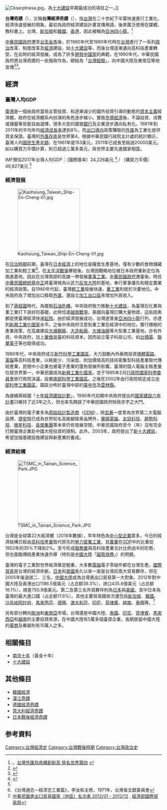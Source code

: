 {{noteTA
|1=zh:自行車;zh-cn:自行车;zh-hk:單車;zh-tw:腳踏車;zh-sg:脚车;
}}
{{Expansion|time=2007-09-26T20:19:48Z}}
[[File:Cksarptnasa.jpg|thumb]]，為[[十大建設|十大建設]]早期最成功的項目之一。]]

'''台灣奇蹟'''（{{lang-en|Taiwan Miracle}}），又稱'''台灣經濟奇蹟'''（{{lang|en|Taiwan Economic Miracle}}），指[[台灣|台灣]]在二十世紀下半葉快速進行工業化，經濟快速發展的現象。最初為政府經濟建設計畫宣傳用語，後來廣泛使用在媒體、教科書上。台灣、[[新加坡|新加坡]]和[[韓國|韓國]]、[[香港|香港]]，因此被稱為[[亞洲四小龍|亞洲四小龍]]。<ref group="參">。[http://www.cna.com.tw/news/firstnews/201001050023-1.aspx 台灣外匯存底續創新高 排名世界第四] {{Wayback|url=http://www.cna.com.tw/news/firstnews/201001050023-1.aspx |date=20141031085955 }}</ref>

[[中華民國|中華民國政府]]遷至[[台澎金馬|台澎金馬]]後，於1960年代至1990年代時在[[台灣|台灣]]進行了一系列[[政治|政治]]改革、制度改革及[[經濟|經濟]]建設，如[[十大建設|十大建設]]等，而後台灣逐漸邁向高科技產業轉型，在此時的經濟發展，成為了許多[[開發中國家|開發中國家]]的典範，在1990年代，中華民國政府將台灣奇蹟的一些施政作為，總結為「[[台灣經驗|台灣經驗]]」，向中國大陸及東南亞等地宣傳<ref group="參">{{Cite web |url=http://udn.com/NEWS/NATIONAL/NATS4/4913476.shtml |title=再造篇》六大產業…終極考驗 |access-date=2012-01-11 |archive-date=2009-05-22 |archive-url=https://web.archive.org/web/20090522193954/http://udn.com/NEWS/NATIONAL/NATS4/4913476.shtml |dead-url=no }}</ref><ref group="參">{{Cite web |url=http://www.ey.gov.tw/policy/3/index.html |title=行政院六大新興產業主題網 |access-date=2012-01-11 |archive-url=https://web.archive.org/web/20111227062900/http://www.ey.gov.tw/policy/3/index.html |archive-date=2011-12-27 |dead-url=yes }}</ref>。

== 經濟 ==
{{Main|臺灣經濟}}

=== 臺灣人均GDP ===
[[臺灣|臺灣]]是一個由政府當局主管投資、和逐漸減少的國外投資引導的動態的[[資本主義|資本主義]]經濟體，政府在經濟體系內扮演的角色逐步縮小。實施[[市場經濟|市場經濟]]後，不論投資、消費或儲蓄等皆能自由選擇，很多大型的國營[[銀行|銀行]]及企業逐步邁向私有化。1981年到2011年的平均年均[[經濟增長|經濟成長率]]達到8%，而[[出口導向|出口導向]]政策賺取的[[外匯|外匯]]為工業化提供資金保證。臺灣的[[外匯存底|外匯存底]]是世界第4。根據中華民國行政院主計處的統計顯示，臺灣人均[[國民生產總值|國民生產毛額]]，在1961年是153美元，2011年已成長至超過20000美元。如以購買力平價計算，則已超過三萬多美元，與世界主要先進國家相當。

IMF預估2017年台灣人均GDP：（國際匯率）24,226美元 <ref name="imf.org">{{Cite web |url=http://www.imf.org/external/pubs/ft/weo/2017/02/weodata/weorept.aspx?pr.x=75&pr.y=7&sy=2017&ey=2017&scsm=1&ssd=1&sort=country&ds=.&br=1&c=528&s=NGDPDPC%2CPPPPC&grp=0&a= |title=存档副本 |access-date=2017-11-29 |archive-date=2021-01-18 |archive-url=https://web.archive.org/web/20210118044916/https://www.imf.org/external/pubs/ft/weo/2017/02/weodata/weorept.aspx?pr.x=75&pr.y=7&sy=2017&ey=2017&scsm=1&ssd=1&sort=country&ds=.&br=1&c=528&s=NGDPDPC%2CPPPPC&grp=0&a= |dead-url=no }}</ref> / （購買力平價） 49,827美元 <ref name="imf.org"/>

=== 經濟發展 ===
{{see also|臺灣經濟史}}
[[File:Kaohsiung_Taiwan_Ship-En-Cheng-01.jpg|200px]]

在[[台灣日治時期|日治時期]]前期，臺灣在[[日本經濟|日本經濟]]上的地位是糧食生產基地，僅有少數的食物儲藏加工業和輕工業<ref>《台灣通志—經濟志工業篇》，李汝和主修。1971年，台灣省文獻委員會</ref>，在[[太平洋戰爭|太平洋戰爭]]爆發後，台灣因戰略地位被日本政府重新定位為南進基地，因此在台灣南部的高雄一帶發展[[軍事工業|軍事工業]]。[[中華民國政府|中華民國政府]]遷臺後，時任[[中華民國總統|中華民國總統]][[蔣中正|蔣中正]]將臺灣視為以武力[[反攻大陸|反攻大陸]]的基地，奉行軍事優先和穩定農業的經濟政策。自1960年代起，臺灣[[輕工業|輕工業]]發展快速，[[重工業|重工業]]則居於次要地位。中央政府為了增加出口換取[[外匯|外匯]]，還設立[[加工出口區|加工出口區]]來增加外貿收入。

到了[[蔣經國|蔣經國]]時代，為擺脫[[能源危機|石油危機]]，中央政府致力推動[[十大建設|十大建設]]，為臺灣石化業與重工業打下良好的基礎，此時恰逢[[越南戰爭|越南戰爭]]，美國向臺灣訂購大量物資，這些因素都促使臺灣經濟快速[[台灣經驗|起飛]]。由於經濟發展成功，台灣遂晉身[[亞洲四小龍|亞洲四小龍]]行列，亦達到[[新興工業化國家|新興工業化國家]]水平。之後中央政府注意到重工業在經濟中的地位，實行積極的產業政策，在高雄建設[[中國鋼鐵公司|大煉鋼廠]]、[[台灣國際造船|大造船廠]]、[[高雄煉油廠|大煉油廠]]等大型重工業基地，亦有外資，中央政府，加上[[華僑|華僑]]返臺的科技資本，因而設立電子科技公司，如[[台灣積體電路製造公司|台積電]]、[[聯華電子股份有限公司|聯華電子]]等也取得成功。

1980年代，中央政府成立[[新竹科學工業園區|新竹科學工業園區]]，大力鼓勵內外廠商投資[[集成電路|積體電路]]、[[電子計算機|電腦]]等高科技產業，以耗能少、污染低、附加價值高的技術密集型科技產業取代傳統產業，民間中小企業也被電子產業的蓬勃發展所影響。臺灣的個人電腦主板產量位居世界第一，中華民國成為[[新興工業化國家|新興工業化國家]]。並于1995年2月[[行政院國家科學委員會|行政院國家科學委員會]]依行政院決議，設置[[南部科學工業園區|南部科學工業園區]]。之後在2002年由行政院核定成立[[中部科學工業園區|中部科學工業園區]]，園區分佈於臺灣中部的[[臺中市|臺中市]]及[[雲林縣|雲林縣]]。

為接續蔣經國「[[十大建設|十年經濟建設計劃]]」，1990年代初期中央政府提出的[[六年國建|國家建設六年計畫]]只維持了近3年之久，但也率先開啟了中華民國政府財政赤字之大門。

由於臺灣的電子業多為[[原始設計製造商|原始設計製造商]]（[[ODM|ODM]]），除[[宏碁|宏碁]]一度曾為世界第二大電腦品牌、[[捷安特|捷安特]]已成為世界知名高級腳踏車品牌外，[[華碩電腦|華碩電腦]]、[[友訊科技|友訊科技]]、[[趨勢科技|趨勢科技]]、[[微星科技|微星科技]]、[[長榮集團|長榮集團]]等未來仍有發展空間。中華民國政府至今（{{CURRENTYEAR}}年）沒有完全打開臺灣企業赴中國大陸投資的限制。此外，2003年，政府提出了[[新十大建設|新十大建設]]，希望加強基礎設施建設與新產業的養成。

=== 經濟結構 ===
[[File:TSMC_in_Tainan_Science_Park.JPG|200px]]

台灣是全球第22大經濟體（2016年數據），早年特色為[[中小型企業|中小型企業]]眾多，今日的經濟結構已經由[[工程學|高科技產業]]取代原先的[[勞力密集工業|勞力密集工業]]，且[[農業|農業]]在[[國內生產總值|GDP]]中的比重從1952年的35%下降到2%。至今形成[[服務業|服務業]]與高科技產業合計比例過半的形勢，但也面臨傳統產業快速外移（特別是[[中國大陸|中國大陸]]「[[磁吸效應|磁吸效應]]」）的問題。

臺灣的電子工業對世界經濟舉足輕重，大多數[[電腦|電腦]]電子零組件都在台灣生產。[[國際貿易|國際貿易]]是台灣的經濟命脈，[[日本|日本]]和[[美國|美國]]長久以來一直是台灣前兩大貿易夥伴，但在2005年後退居二、三名，[[中國大陸|中國大陸]]成為台灣進出口貿易第一大對象。2012年對中國大陸及香港出口1186.5億美元（占总额39.3%），进口435.6億美元（占总额16.1%），顺差750.9億美元。第二及第三名外貿夥伴則為[[日本|日本]]與[[美國|美國]]，其中日本為臺灣的最大進口國（占总额17.6%）。其他主要貿易國依次還包括[[新加坡|新加坡]]、[[韓國|韓國]]、[[沙烏地阿拉伯|沙烏地阿拉伯]]、[[馬來西亞|馬來西亞]]、[[德國|德國]]、[[澳大利亞|澳大利亞]]、[[印尼|印尼]]、[[菲律賓|菲律賓]]、[[越南|越南]]、[[泰國|泰國]]等。<ref>[http://cus93.trade.gov.tw/FSCI/ 中華民國進出口貿易國家（地區）名次表 2012/01 - 2012/12] {{Wayback|url=http://cus93.trade.gov.tw/FSCI/ |date=20160309193715 }}, [[經濟部國際貿易局|經濟部國際貿易局]]</ref>

另有部分轉向[[歐洲|歐洲]]和[[東南亞|東南亞]]市場，台灣還是中國大陸、[[泰國|泰國]]、[[印尼|印尼]]、[[菲律賓|菲律賓]]、[[馬來西亞|馬來西亞]]和[[越南|越南]]的主要投資來源，在中國大陸有5萬多個臺資企業，長期居留中國大陸的[[臺商|臺商]]及眷屬則有15萬人之多。

== 相關條目 ==
* [[南京十年|南京十年]]（黃金十年）
* [[十大建設|十大建設]]

== 其他條目 ==
* [[韓國經濟|韓國經濟]]
* [[漢江奇蹟|漢江奇蹟]]
* [[德國經濟奇蹟|德國經濟奇蹟]]
* [[意大利經濟奇蹟|意大利經濟奇蹟]]
* [[日本戰後經濟奇蹟|日本戰後經濟奇蹟]]

== 参考資料 ==
{{reflist}}
{{Reflist|group=參|colwidth=30em}}

{{台灣建設計畫}}
 
{{Taiwan topics}}

[[Category:台灣經濟史|Category:台灣經濟史]]
[[Category:台灣戰後時期|Category:台灣戰後時期]]
[[Category:台灣政治史|Category:台灣政治史]]